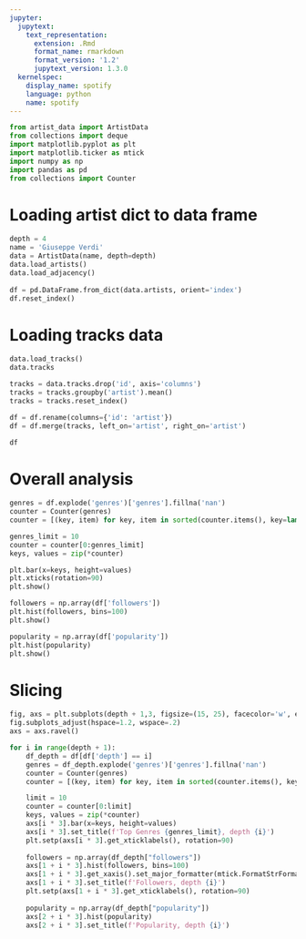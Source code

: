 ```yaml
---
jupyter:
  jupytext:
    text_representation:
      extension: .Rmd
      format_name: rmarkdown
      format_version: '1.2'
      jupytext_version: 1.3.0
  kernelspec:
    display_name: spotify
    language: python
    name: spotify
---
```


```python
from artist_data import ArtistData
from collections import deque
import matplotlib.pyplot as plt
import matplotlib.ticker as mtick
import numpy as np
import pandas as pd
from collections import Counter
```

# Loading artist dict to data frame

```python
depth = 4
name = 'Giuseppe Verdi'
data = ArtistData(name, depth=depth)
data.load_artists()
data.load_adjacency()
    
df = pd.DataFrame.from_dict(data.artists, orient='index')
df.reset_index()
```

# Loading tracks data

```python
data.load_tracks()
data.tracks
```

```python
tracks = data.tracks.drop('id', axis='columns')
tracks = tracks.groupby('artist').mean()
tracks = tracks.reset_index()
```

```python
df = df.rename(columns={'id': 'artist'})
df = df.merge(tracks, left_on='artist', right_on='artist')
```

```python
df
```

# Overall analysis


```python
genres = df.explode('genres')['genres'].fillna('nan')
counter = Counter(genres)
counter = [(key, item) for key, item in sorted(counter.items(), key=lambda x: x[1], reverse=True) if key != 'nan']

genres_limit = 10
counter = counter[0:genres_limit]
keys, values = zip(*counter)

plt.bar(x=keys, height=values)
plt.xticks(rotation=90)
plt.show()
```

```python
followers = np.array(df['followers'])
plt.hist(followers, bins=100)
plt.show()
```

```python
popularity = np.array(df['popularity'])
plt.hist(popularity)
plt.show()
```

#  Slicing

```python
fig, axs = plt.subplots(depth + 1,3, figsize=(15, 25), facecolor='w', edgecolor='k')
fig.subplots_adjust(hspace=1.2, wspace=.2)
axs = axs.ravel()

for i in range(depth + 1):
    df_depth = df[df['depth'] == i]
    genres = df_depth.explode('genres')['genres'].fillna('nan')
    counter = Counter(genres)
    counter = [(key, item) for key, item in sorted(counter.items(), key=lambda x: x[1], reverse=True) if key != 'nan']

    limit = 10
    counter = counter[0:limit]
    keys, values = zip(*counter)
    axs[i * 3].bar(x=keys, height=values)
    axs[i * 3].set_title(f'Top Genres {genres_limit}, depth {i}')
    plt.setp(axs[i * 3].get_xticklabels(), rotation=90)
    
    followers = np.array(df_depth["followers"])
    axs[1 + i * 3].hist(followers, bins=100)
    axs[1 + i * 3].get_xaxis().set_major_formatter(mtick.FormatStrFormatter('%.2e'))
    axs[1 + i * 3].set_title(f'Followers, depth {i}')
    plt.setp(axs[1 + i * 3].get_xticklabels(), rotation=90)
    
    popularity = np.array(df_depth["popularity"])
    axs[2 + i * 3].hist(popularity)
    axs[2 + i * 3].set_title(f'Popularity, depth {i}')
    
```

```python

```
